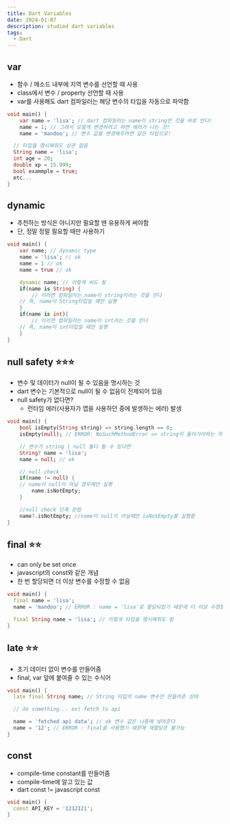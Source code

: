 ```yaml
---
title: Dart Variables
date: 2024-01-07
description: studied dart variables
tags:
  - Dart
---
```


## var

- 함수 / 메소드 내부에 지역 변수를 선언할 때 사용
- class에서 변수 / property 선언할 때 사용
- var를 사용해도 dart 컴파일러는 해당 변수의 타입을 자동으로 파악함

```Dart title=example
void main() {
	var name = 'lisa'; // dart 컴파일러는 name이 string인 것을 바로 안다!
	name = 1; // 그래서 요렇게 변경하려고 하면 에러가 나는 것!
	name = 'mandoo'; // 변수 값을 변경해주려면 같은 타입으로!

  // 타입을 명시해줘도 상관 없음
  String name = 'lisa';
  int age = 20;
  double xp = 15.999;
  bool exammple = true;
  etc...
}
```

## dynamic

- 추천하는 방식은 아니지만 필요할 땐 유용하게 써야함
- 단, 정말 정말 필요할 때만 사용하기

```Dart title=example
void main() {
	var name; // dynamic type
	name = 'lisa'; // ok
	name = 1 // ok
	name = true // ok

	dynamic name; // 이렇게 써도 됨
	if(name is String) {
		// 이러면 컴파일러는 name이 string이라는 것을 안다
    // 즉, name이 String타입일 때만 실행
	}
	if(name is int){
		// 이러면 컴파일러는 name이 int라는 것을 안다
    // 즉, name이 int타입일 때만 실행
	}
}
```

## null safety ⭐️⭐️⭐️

- 변수 및 데이터가 null이 될 수 있음을 명시하는 것
- dart 변수는 기본적으로 null이 될 수 없음이 전제되어 있음
- null safety가 없다면?
  - 런타임 에러(사용자가 앱을 사용하던 중에 발생하는 에러) 발생

```Dart title=example
void main() {
	bool isEmpty(String string) => string.length == 0;
	isEmpty(null); // ERROR: NoSuchMethodError => string이 들어가야하는 자리에 null값이 들어가서 에러남

	// 변수가 string | null 둘다 될 수 있다면
	String? name = 'lisa';
	name = null; // ok

	// null check
	if(name != null) {
    // name이 null이 아닐 경우에만 실행
		name.isNotEmpty;
	}

	//null check 단축 문법
	name?.isNotEmpty; //name이 null이 아닐때만 isNotEmpty를 실행함
}
```

## final ⭐️⭐️

- can only be set once
- javascript의 const와 같은 개념
- 한 번 할당되면 더 이상 변수를 수정할 수 없음

```Dart title=example
void main() {
  final name = 'lisa';
  name = 'mandoo'; // ERROR : name = 'lisa'로 할당되었기 때문에 더 이상 수정할 수 없음

  final String name = 'lisa'; // 이렇게 타입을 명시해줘도 됨
}
```

## late ⭐️⭐️

- 초기 데이터 없이 변수를 만들어줌
- final, var 앞에 붙여줄 수 있는 수식어

```Dart title=example
void main() {
  late final String name; // String 타입의 name 변수만 만들어준 상태

  // do something... ex) fetch to api

  name = 'fetched api data'; // ok 변수 값은 나중에 넣어준다
  name = '12'; // ERROR : final을 사용했기 때문에 재할당은 불가능
}
```

## const

- compile-time constant를 만들어줌
- compile-time에 알고 있는 값
- dart const != javascript const

```Dart title=example
void main() {
  const API_KEY = '1212121';
}
```
